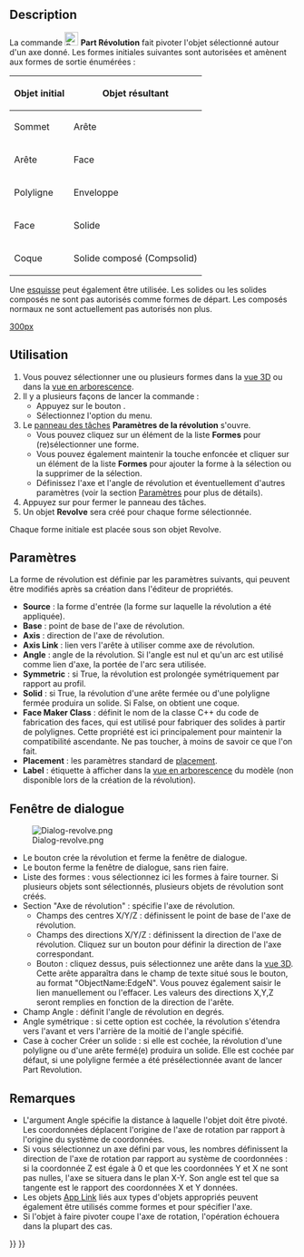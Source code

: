 <languages/>

{{Docnav/fr
|[[Part_Extrude/fr|Extrusion]]
|[[Part_Mirror/fr|Objet en miroir]]
|[[Part_Workbench/fr|Atelier Part]]
|IconL=Part_Extrude.svg
|IconR=Part_Mirror.svg
|IconC=Workbench_Part.svg
}}

{{GuiCommand/fr
|Name=Part_Revolve
|Name/fr=Part Révolution
|MenuLocation=Part → Créer une révolution
|Workbenches=[[Part_Workbench/fr|Part]]
}}

==Description==

La commande [[Image:Part_Revolve.svg|24px]] '''Part Révolution''' fait pivoter l'objet sélectionné autour d'un axe donné. Les formes initiales suivantes sont autorisées et amènent aux formes de sortie énumérées :

{| class="wikitable"
|-
! Objet initial
! Objet résultant
|-
| Sommet 
| Arête
|-
| Arête 
| Face
|-
| Polyligne 
| Enveloppe
|-
| Face
| Solide
|-
| Coque 
| Solide composé (Compsolid)
|}

Une [[Sketcher_Workbench/fr|esquisse]] peut également être utilisée. Les solides ou les solides composés ne sont pas autorisés comme formes de départ. Les composés normaux ne sont actuellement pas autorisés non plus.

[[image:Part_Revolve_example.png|300px]]
{{Caption|Exemples de révolution}}

<span id="Usage"></span>
==Utilisation==

# Vous pouvez sélectionner une ou plusieurs formes dans la [[3D_view/fr|vue 3D]] ou dans la [[Tree_view/fr|vue en arborescence]].
# Il y a plusieurs façons de lancer la commande :
#* Appuyez sur le bouton {{Button|[[Image:Part_Revolve.svg|16px]] [[Part_Revolve/fr|Créer une révolution]]}}.
#* Sélectionnez l'option {{MenuCommand|Part → [[Image:Part_Revolve.svg|16px]] Créer une révolution}} du menu.
# Le [[Task_panel/fr|panneau des tâches]] '''Paramètres de la révolution''' s'ouvre.
#* Vous pouvez cliquez sur un élément de la liste '''Formes''' pour (re)sélectionner une forme.
#* Vous pouvez également maintenir la touche {{KEY|Ctrl}} enfoncée et cliquer sur un élément de la liste '''Formes''' pour ajouter la forme à la sélection ou la supprimer de la sélection.
#* Définissez l'axe et l'angle de révolution et éventuellement d'autres paramètres (voir la section [[#Paramètres|Paramètres]] pour plus de détails).
# Appuyez sur {{Button|OK}} pour fermer le panneau des tâches.
# Un objet '''Revolve''' sera créé pour chaque forme sélectionnée.

Chaque forme initiale est placée sous son objet Revolve.

<span id="Parameters"></span>
== Paramètres ==

La forme de révolution est définie par les paramètres suivants, qui peuvent être modifiés après sa création dans l'éditeur de propriétés.
* '''Source''' : la forme d'entrée (la forme sur laquelle la révolution a été appliquée).
* '''Base''' : point de base de l'axe de révolution.
* '''Axis''' : direction de l'axe de révolution.
* '''Axis Link''' : lien vers l'arête à utiliser comme axe de révolution.
* '''Angle''' : angle de la révolution. Si l'angle est nul et qu'un arc est utilisé comme lien d'axe, la portée de l'arc sera utilisée.
* '''Symmetric''' : si True, la révolution est prolongée symétriquement par rapport au profil.
* '''Solid''' : si True, la révolution d'une arête fermée ou d'une polyligne fermée produira un solide. Si False, on obtient une coque.
* '''Face Maker Class''' : définit le nom de la classe C++ du code de fabrication des faces, qui est utilisé pour fabriquer des solides à partir de polylignes. Cette propriété est ici principalement pour maintenir la compatibilité ascendante. Ne pas toucher, à moins de savoir ce que l'on fait.
* '''Placement''' : les paramètres standard de [[Placement/fr|placement]].
* '''Label''' : étiquette à afficher dans la [[Tree_view/fr|vue en arborescence]] du modèle (non disponible lors de la création de la révolution).

<span id="Task_dialog"></span>
== Fenêtre de dialogue == 

[[Image:Dialog-revolve.png|thumb|right]]
* Le bouton {{Button|OK}} crée la révolution et ferme la fenêtre de dialogue.
* Le bouton {{Button|Annuler}} ferme la fenêtre de dialogue, sans rien faire.
* Liste des formes : vous sélectionnez ici les formes à faire tourner. Si plusieurs objets sont sélectionnés, plusieurs objets de révolution sont créés.
* Section "Axe de révolution" : spécifie l'axe de révolution.
** Champs des centres X/Y/Z : définissent le point de base de l'axe de révolution.
** Champs des directions X/Y/Z : définissent la direction de l'axe de révolution. Cliquez sur un bouton pour définir la direction de l'axe correspondant.
** Bouton {{Button|Sélectionner une référence}} : cliquez dessus, puis sélectionnez une arête dans la [[3D_view/fr|vue 3D]]. Cette arête apparaîtra dans le champ de texte situé sous le bouton, au format "ObjectName:EdgeN". Vous pouvez également saisir le lien manuellement ou l'effacer. Les valeurs des directions X,Y,Z seront remplies en fonction de la direction de l'arête.
* Champ Angle : définit l'angle de révolution en degrés.
* Angle symétrique : si cette option est cochée, la révolution s'étendra vers l'avant et vers l'arrière de la moitié de l'angle spécifié.
* Case à cocher Créer un solide : si elle est cochée, la révolution d'une polyligne ou d'une arête fermé(e) produira un solide. Elle est cochée par défaut, si une polyligne fermée a été présélectionnée avant de lancer Part Revolution.

<span id="Notes"></span>
==Remarques==

* L'argument Angle spécifie la distance à laquelle l'objet doit être pivoté. Les coordonnées déplacent l'origine de l'axe de rotation par rapport à l'origine du système de coordonnées.
* Si vous sélectionnez un axe défini par vous, les nombres définissent la direction de l'axe de rotation par rapport au système de coordonnées : si la coordonnée Z est égale à 0 et que les coordonnées Y et X ne sont pas nulles, l'axe se situera dans le plan X-Y. Son angle est tel que sa tangente est le rapport des coordonnées X et Y données.
* Les objets [[App_Link/fr|App Link]] liés aux types d'objets appropriés peuvent également être utilisés comme formes et pour spécifier l'axe. {{Version/fr|0.20}}
* Si l'objet à faire pivoter coupe l'axe de rotation, l'opération échouera dans la plupart des cas.


{{Docnav/fr
|[[Part_Extrude/fr|Extrusion]]
|[[Part_Mirror/fr|Objet en miroir]]
|[[Part_Workbench/fr|Atelier Part]]
|IconL=Part_Extrude.svg
|IconR=Part_Mirror.svg
|IconC=Workbench_Part.svg
}}

{{Part Tools navi{{#translation:}}}}
{{Userdocnavi{{#translation:}}}}